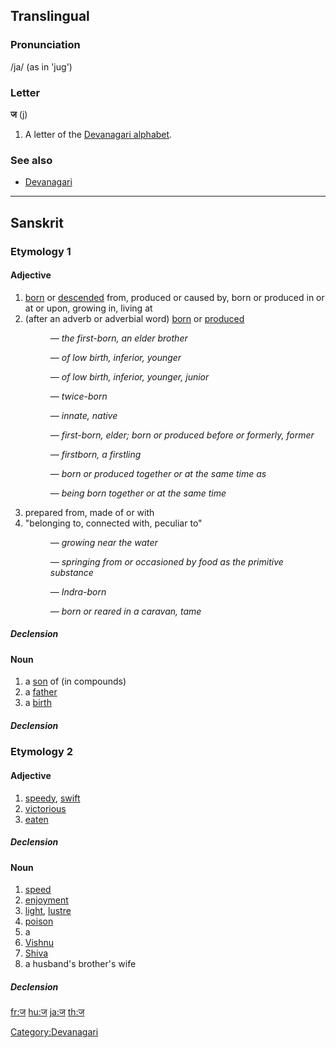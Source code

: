 ==Translingual==

===Pronunciation===
/ja/ (as in 'jug')

===Letter===
'''ज''' (j)

# A letter of the [[Devanagari alphabet]].

===See also===
* [[w:Devanagari|Devanagari]]

[[Category:Devanagari]]

----

==Sanskrit==

===Etymology 1===

====Adjective====
{{infl|sa|adjective|sc=Deva|tr=ja}}

# [[born]] or [[descended]] from, produced or caused by, born or produced in or at or upon, growing in, living at
# (after an adverb or adverbial word) [[born]] or [[produced]]
#: {{term|sc=Deva|अग्रज|tr=ágra-ja|lang=sa}} — ''the first-born, an elder brother''
#: {{term|sc=Deva|अवरज|tr=ávara-já|lang=sa}} — ''of low birth, inferior, younger''
#: {{term|sc=Deva|अवरज|tr=éka-já|lang=sa}} — ''of low birth, inferior, younger, junior''
#: {{term|sc=Deva|द्विज|tr=dvi-já|lang=sa}} — ''twice-born''
#: {{term|sc=Deva|निज|tr=ni-já|lang=sa}} — ''innate, native''
#: {{term|sc=Deva|पूर्वज|tr=pū́rva-já|lang=sa}} — ''first-born, elder; born or produced before or formerly, former''
#: {{term|sc=Deva|प्रथमज|tr=prathamá-já|lang=sa}} — ''firstborn, a firstling''
#: {{term|sc=Deva|सहज|tr=sahá-já|lang=sa}} — ''born or produced together or at the same time as''
#: {{term|sc=Deva|साकंज|tr=sākaṃ-já|lang=sa}} — ''being born together or at the same time''
# prepared from, made of or with
# "belonging to, connected with, peculiar to"
#: {{term|sc=Deva|अनूपज|tr=anūpá-ja|lang=sa}} — ''growing near the water''
#: {{term|sc=Deva|अन्नज|tr=anna-ja|lang=sa}} — ''springing from or occasioned by food as the primitive substance''
#: {{term|sc=Deva|शक्रज|tr=śakrá-ja|lang=sa}} — ''Indra-born''
#: {{term|sc=Deva|सार्थज|tr=sā-rtha-ja|lang=sa}} — ''born or reared in a caravan, tame''

=====Declension=====
{{sa-decl-adj|ज||j||a|ā|a}}

====Noun====
{{infl|sa|noun|sc=Deva|tr=ja|g=m}}

# a [[son]] of (in compounds)
# a [[father]]
# a [[birth]]

=====Declension=====
{{sa-decl-noun-a-m|ज||j|}}

===Etymology 2===

====Adjective====
{{infl|sa|adjective|sc=Deva|tr=ja}}

# [[speedy]], [[swift]]
# [[victorious]]
# [[eaten]]

=====Declension=====
{{sa-decl-adj|ज||j||a|ā|a}}

====Noun====
{{infl|sa|noun|sc=Deva|tr=ja|g=m}}

# [[speed]]
# [[enjoyment]]
# [[light]], [[lustre]]
# [[poison]]
# a {{term|sc=Deva|पिशाच|tr=piśāca|lang=sa||fiend, ogre, demon, imp, malevolent or devilish being}}
# [[Vishnu]]
# [[Shiva]]
# a husband's brother's wife

=====Declension=====
{{sa-decl-noun-a-m|ज||j|}}

[[fr:ज]]
[[hu:ज]]
[[ja:ज]]
[[th:ज]]